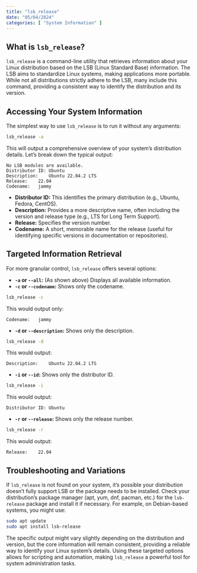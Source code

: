 ```yaml
---
title: "lsb_release"
date: "05/04/2024"
categories: [ "System Information" ]
---
```

## What is `lsb_release`?

`lsb_release` is a command-line utility that retrieves information about your Linux distribution based on the LSB (Linux Standard Base) information.  The LSB aims to standardize Linux systems, making applications more portable.  While not all distributions strictly adhere to the LSB, many include this command, providing a consistent way to identify the distribution and its version.

## Accessing Your System Information

The simplest way to use `lsb_release` is to run it without any arguments:

```bash
lsb_release -a
```

This will output a comprehensive overview of your system's distribution details.  Let's break down the typical output:

```
No LSB modules are available.
Distributor ID:	Ubuntu
Description:	Ubuntu 22.04.2 LTS
Release:	22.04
Codename:	jammy
```

* **Distributor ID:** This identifies the primary distribution (e.g., Ubuntu, Fedora, CentOS).
* **Description:** Provides a more descriptive name, often including the version and release type (e.g., LTS for Long Term Support).
* **Release:** Specifies the version number.
* **Codename:**  A short, memorable name for the release (useful for identifying specific versions in documentation or repositories).

## Targeted Information Retrieval

For more granular control, `lsb_release` offers several options:

* **`-a` or `--all`:** (As shown above) Displays all available information.
* **`-c` or `--codename`:**  Shows only the codename.

```bash
lsb_release -c
```

This would output only:

```
Codename:	jammy
```

* **`-d` or `--description`:** Shows only the description.

```bash
lsb_release -d
```

This would output:

```
Description:	Ubuntu 22.04.2 LTS
```

* **`-i` or `--id`:** Shows only the distributor ID.

```bash
lsb_release -i
```

This would output:

```
Distributor ID:	Ubuntu
```

* **`-r` or `--release`:** Shows only the release number.

```bash
lsb_release -r
```

This would output:

```
Release:	22.04
```


## Troubleshooting and Variations

If `lsb_release` is not found on your system, it's possible your distribution doesn't fully support LSB or the package needs to be installed. Check your distribution's package manager (apt, yum, dnf, pacman, etc.) for the `lsb-release` package and install it if necessary.  For example, on Debian-based systems, you might use:

```bash
sudo apt update
sudo apt install lsb-release
```

The specific output might vary slightly depending on the distribution and version, but the core information will remain consistent, providing a reliable way to identify your Linux system's details. Using these targeted options allows for scripting and automation, making `lsb_release` a powerful tool for system administration tasks.

